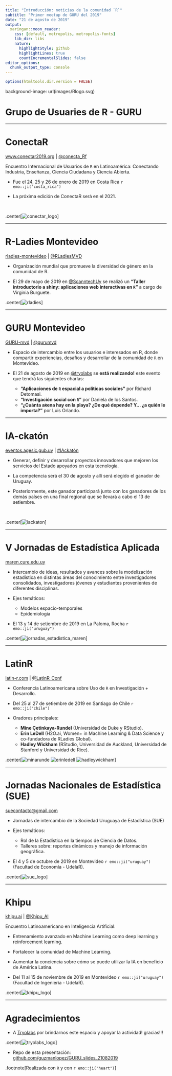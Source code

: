 ```yaml
---
title: "Introducción: noticias de la comunidad `R`"
subtitle: "Primer meetup de GURU del 2019"
date: "21 de agosto de 2019"
output:
  xaringan::moon_reader:
    css: [default, metropolis, metropolis-fonts]
    lib_dir: libs
    nature:
      highlightStyle: github
      highlightLines: true
      countIncrementalSlides: false
editor_options: 
  chunk_output_type: console
---
```


```r
options(htmltools.dir.version = FALSE)
```

background-image: url(images/Rlogo.svg)

# Grupo de Usuaries de R - GURU

---

# ConectaR

[www.conectar2019.org](https://www.conectar2019.org) | [@conecta_Rf](https://twitter.com/conecta_R) 

Encuentro Internacional de Usuarios de `R` en Latinoamérica: Conectando Industria, Enseñanza, Ciencia Ciudadana y Ciencia Abierta.

- Fue el 24, 25 y 26 de enero de 2019 en Costa Rica `r emo::ji("costa_rica")`

- La próxima edición de ConectaR será en el 2021.

<br>

.center[![conectar_logo](images/conectaR.png)]

---

# R-Ladies Montevideo

[rladies-montevideo](https://www.meetup.com/es-ES/rladies-montevideo/) | [@RLadiesMVD](https://twitter.com/RLadiesMVD)

- Organización mundial que promueve la diversidad de género en la comunidad de R.

- El 29 de mayo de 2019 en [@ScanntechUy](https://twitter.com/ScanntechUy) se realizó un **"Taller introductorio a shiny: aplicaciones web interactivas en `R`"** a cargo de Virginia Burguete.

.center[![rladies](images/rladies-group.jpeg)]

---

# GURU Montevideo

[GURU-mvd](https://www.meetup.com/es-ES/GURU-mvd/) | [@gurumvd](https://twitter.com/gurumvd)

- Espacio de intercambio entre los usuarios e interesados en R, donde compartir experiencias, desafíos y desarrollar de la comunidad de `R` en Montevideo.

- El 21 de agosto de 2019 en [@tryolabs](https://twitter.com/tryolabs) se **está realizando!** este evento que tendrá las siguientes charlas:

  - **"Aplicaciones de `R` espacial a políticas sociales"** por Richard Detomasi.
  - **"Investigación social con `R`"** por Daniela de los Santos.
  - **"¿Cuánta a`R`ena hay en la playa? ¿De qué depende? Y... ¿a quién le importa?"** por Luis Orlando.

---

# IA-ckatón

[eventos.agesic.gub.uy](https://eventos.agesic.gub.uy/event/ia-ckaton-red-gealc-2019-07-21-2019-08-21-15/register) | [#IAckatón](https://twitter.com/hashtag/IAckat%C3%B3n)

- Generar, definir y desarrollar proyectos innovadores que mejoren los servicios del Estado apoyados en esta tecnología.

- La competencia será el 30 de agosto y allí será elegido el ganador de Uruguay.

- Posteriormente, este ganador participará junto con los ganadores de los demás países en una final regional que se llevará a cabo el 13 de setiembre.

<br>

.center[![iackaton](images/iackaton_0.png)]

---

# V Jornadas de Estadística Aplicada

[maren.cure.edu.uy](http://www.maren.cure.edu.uy/jornadas-estadistica/)

- Intercambio de ideas, resultados y avances sobre la modelización estadística en distintas áreas del conocimiento entre investigadores consolidados, investigadores jóvenes y estudiantes provenientes de diferentes disciplinas.

- Ejes temáticos: 
  - Modelos espacio-temporales
  - Epidemiología

- El 13 y 14 de setiembre de 2019 en La Paloma, Rocha `r emo::ji("uruguay")`

.center[![jornadas_estadistica_maren](images/jornadas_de_estadistica.png)]

---

# LatinR

[latin-r.com](http://latin-r.com) | [@LatinR_Conf](https://twitter.com/LatinR_Conf)

- Conferencia Latinoamericana sobre Uso de `R` en Investigación + Desarrollo.

- Del 25 al 27 de setiembre de 2019 en Santiago de Chile `r emo::ji("chile")`

- Oradores principales:

  - **Mine Çetinkaya-Rundel** (Universidad de Duke y RStudio).
  - **Erin LeDell** (H2O.ai, Women+ in Machine Learning & Data Science y co-fundadora de RLadies Global).
  - **Hadley Wickham** (RStudio, Universidad de Auckland, Universidad de Stanford y Universidad de Rice).
  
.center[![minarunde](images/minarunde.jpg) ![erinledell](images/erinledell.jpg) ![hadleywickham](images/hadleywickham.jpeg)]

---

# Jornadas Nacionales de Estadística (SUE)

[suecontacto@gmail.com](mailto:suecontacto@gmail.com)

- Jornadas de intercambio de la Sociedad Uruguaya de Estadística (SUE)

- Ejes temáticos:
  - Rol de la Estadística en la tiempos de Ciencia de Datos.
  - Talleres sobre: reportes dinámicos y manejo de información geográfica.

- El 4 y 5 de octubre de 2019 en Montevideo `r emo::ji("uruguay")` (Facultad de Economía - UdelaR).

.center[![sue_logo](images/suelogo.png)]

---

# Khipu

[khipu.ai](https://khipu.ai) | [@Khipu_AI](https://twitter.com/Khipu_AI)

Encuentro Latinoamericano en Inteligencia Artificial: 

- Entrenamiento avanzado en Machine Learning como deep learning y reinforcement learning.
- Fortalecer la comunidad de Machine Learning.
- Aumentar la conciencia sobre cómo se puede utilizar la IA en beneficio de América Latina.

- Del 11 al 15 de noviembre de 2019 en Montevideo `r emo::ji("uruguay")` (Facultad de Ingeniería - UdelaR).

.center[![khipu_logo](images/khipu_logo.png)]


---

# Agradecimientos

- A [Tryolabs](https://tryolabs.com/) por brindarnos este espacio y apoyar la actividad! gracias!!!

.center[![tryolabs_logo](images/tryolabs_logo.png)]


- Repo de esta presentación: [github.com/guzmanlopez/GURU_slides_21082019](https://github.com/guzmanlopez/GURU_slides_21082019)

.footnote[Realizada con `R` y con `r emo::ji("heart")`]
